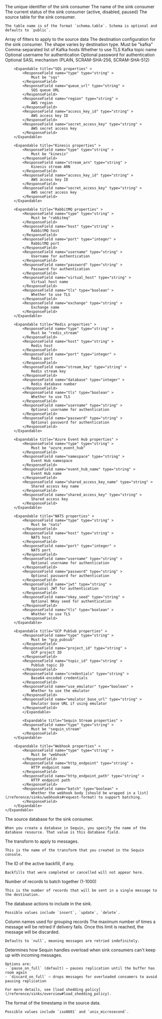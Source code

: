 <ResponseField name="id" type="string" >
    The unique identifier of the sink consumer
</ResponseField>
<ResponseField name="name" type="string" >
    The name of the sink consumer
</ResponseField>
<ResponseField name="status" type="string" >
    The current status of the sink consumer (active, disabled, paused)
</ResponseField>
<ResponseField name="table" type="string" >
    The source table for the sink consumer.

    The table name is of the format `schema.table`. Schema is optional and defaults to `public`.
</ResponseField>
<ResponseField name="filters" type="array" >
    Array of filters to apply to the source data
</ResponseField>
<ResponseField name="destination" type="object" >
    The destination configuration for the sink consumer. The shape varies by destination type.
    <Expandable title="destination properties" anyOf={true} >
        <Expandable title="Kafka properties" >
            <ResponseField name="type" type="string" >
                Must be "kafka"
            </ResponseField>
            <ResponseField name="hosts" type="string" >
                Comma-separated list of Kafka hosts
            </ResponseField>
            <ResponseField name="tls" type="boolean" >
                Whether to use TLS
            </ResponseField>
            <ResponseField name="topic" type="string" >
                Kafka topic name
            </ResponseField>
            <ResponseField name="username" type="string" >
                Optional username for authentication
            </ResponseField>
            <ResponseField name="password" type="string" >
                Optional password for authentication
            </ResponseField>
            <ResponseField name="sasl_mechanism" type="string" >
                Optional SASL mechanism (PLAIN, SCRAM-SHA-256, SCRAM-SHA-512)
            </ResponseField>
        </Expandable>

        <Expandable title="SQS properties" >
            <ResponseField name="type" type="string" >
                Must be "sqs"
            </ResponseField>
            <ResponseField name="queue_url" type="string" >
                SQS queue URL
            </ResponseField>
            <ResponseField name="region" type="string" >
                AWS region
            </ResponseField>
            <ResponseField name="access_key_id" type="string" >
                AWS access key ID
            </ResponseField>
            <ResponseField name="secret_access_key" type="string" >
                AWS secret access key
            </ResponseField>
        </Expandable>

        <Expandable title="Kinesis properties" >
            <ResponseField name="type" type="string" >
                Must be "kinesis"
            </ResponseField>
            <ResponseField name="stream_arn" type="string" >
                Kinesis stream ARN
            </ResponseField>
            <ResponseField name="access_key_id" type="string" >
                AWS access key ID
            </ResponseField>
            <ResponseField name="secret_access_key" type="string" >
                AWS secret access key
            </ResponseField>
        </Expandable>

        <Expandable title="RabbitMQ properties" >
            <ResponseField name="type" type="string" >
                Must be "rabbitmq"
            </ResponseField>
            <ResponseField name="host" type="string" >
                RabbitMQ host
            </ResponseField>
            <ResponseField name="port" type="integer" >
                RabbitMQ port
            </ResponseField>
            <ResponseField name="username" type="string" >
                Username for authentication
            </ResponseField>
            <ResponseField name="password" type="string" >
                Password for authentication
            </ResponseField>
            <ResponseField name="virtual_host" type="string" >
                Virtual host name
            </ResponseField>
            <ResponseField name="tls" type="boolean" >
                Whether to use TLS
            </ResponseField>
            <ResponseField name="exchange" type="string" >
                Exchange name
            </ResponseField>
        </Expandable>

        <Expandable title="Redis properties" >
            <ResponseField name="type" type="string" >
                Must be "redis_stream"
            </ResponseField>
            <ResponseField name="host" type="string" >
                Redis host
            </ResponseField>
            <ResponseField name="port" type="integer" >
                Redis port
            </ResponseField>
            <ResponseField name="stream_key" type="string" >
                Redis stream key
            </ResponseField>
            <ResponseField name="database" type="integer" >
                Redis database number
            </ResponseField>
            <ResponseField name="tls" type="boolean" >
                Whether to use TLS
            </ResponseField>
            <ResponseField name="username" type="string" >
                Optional username for authentication
            </ResponseField>
            <ResponseField name="password" type="string" >
                Optional password for authentication
            </ResponseField>
        </Expandable>

        <Expandable title="Azure Event Hub properties" >
            <ResponseField name="type" type="string" >
                Must be "azure_event_hub"
            </ResponseField>
            <ResponseField name="namespace" type="string" >
                Event Hub namespace
            </ResponseField>
            <ResponseField name="event_hub_name" type="string" >
                Event Hub name
            </ResponseField>
            <ResponseField name="shared_access_key_name" type="string" >
                Shared access key name
            </ResponseField>
            <ResponseField name="shared_access_key" type="string" >
                Shared access key
            </ResponseField>
        </Expandable>

        <Expandable title="NATS properties" >
            <ResponseField name="type" type="string" >
                Must be "nats"
            </ResponseField>
            <ResponseField name="host" type="string" >
                NATS host
            </ResponseField>
            <ResponseField name="port" type="integer" >
                NATS port
            </ResponseField>
            <ResponseField name="username" type="string" >
                Optional username for authentication
            </ResponseField>
            <ResponseField name="password" type="string" >
                Optional password for authentication
            </ResponseField>
            <ResponseField name="jwt" type="string" >
                Optional JWT for authentication
            </ResponseField>
            <ResponseField name="nkey_seed" type="string" >
                Optional NKey seed for authentication
            </ResponseField>
            <ResponseField name="tls" type="boolean" >
                Whether to use TLS
            </ResponseField>
        </Expandable>

        <Expandable title="GCP PubSub properties" >
            <ResponseField name="type" type="string" >
                Must be "gcp_pubsub"
            </ResponseField>
            <ResponseField name="project_id" type="string" >
                GCP project ID
            </ResponseField>
            <ResponseField name="topic_id" type="string" >
                PubSub topic ID
            </ResponseField>
            <ResponseField name="credentials" type="string" >
                Base64-encoded credentials
            </ResponseField>
            <ResponseField name="use_emulator" type="boolean" >
                Whether to use the emulator
            </ResponseField>
            <ResponseField name="emulator_base_url" type="string" >
                Emulator base URL if using emulator
            </ResponseField>
            </Expandable>

            <Expandable title="Sequin Stream properties" >
            <ResponseField name="type" type="string" >
                Must be "sequin_stream"
            </ResponseField>
        </Expandable>

        <Expandable title="Webhook properties" >
            <ResponseField name="type" type="string" >
                Must be "webhook"
            </ResponseField>
            <ResponseField name="http_endpoint" type="string" >
                HTTP endpoint name
            </ResponseField>
            <ResponseField name="http_endpoint_path" type="string" >
                HTTP endpoint path
            </ResponseField>
            <ResponseField name="batch" type="boolean" >
                Whether the webhook body [should be wrapped in a list](/reference/sinks/webhooks#request-format) to support batching.
            </ResponseField>
        </Expandable>
    </Expandable>
</ResponseField>
<ResponseField name="database" type="string" >
    The source database for the sink consumer.

    When you create a database in Sequin, you specify the name of the database resource. That value is this database field.
</ResponseField>
<ResponseField name="transform" type="string" >
    The transform to apply to messages.

    This is the name of the transform that you created in the Sequin console.
</ResponseField>
<ResponseField name="active_backfill" type="string" >
    The ID of the active backfill, if any.

    Backfills that were completed or cancelled will not appear here.
</ResponseField>
<ResponseField name="batch_size" type="integer" >
    Number of records to batch together (1-1000)

    This is the number of records that will be sent in a single message to the destination.
</ResponseField>
<ResponseField name="actions" type="array" >
    The database actions to include in the sink.

    Possible values include `insert`, `update`, `delete`.
</ResponseField>
<ResponseField name="group_column_names" type="array" >
    Column names used for grouping records
</ResponseField>
<ResponseField name="max_retry_count" type="integer" >
    The maximum number of times a message will be retried if delivery fails. Once this limit is reached, the message will be discarded.

    Defaults to `null`, meaning messages are retried indefinitely.
</ResponseField>
<ResponseField name="load_shedding_policy" type="string" >
    Determines how Sequin handles overload when sink consumers can't keep up with incoming messages.

    Options are:
    - `pause_on_full` (default) — pauses replication until the buffer has room again
    - `discard_on_full` — drops messages for overloaded consumers to avoid pausing replication

    For more details, see [load shedding policy](/reference/sinks/overview#load_shedding_policy).
</ResponseField>
<ResponseField name="timestamp_format" type="string" >
    The format of the timestamp in the source data.

    Possible values include `iso8601` and `unix_microsecond`.
</ResponseField>